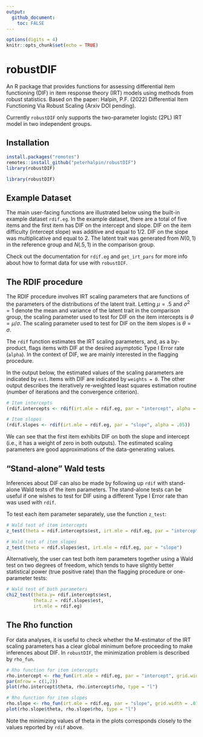 ```yaml
---
output:
  github_document:
    toc: FALSE
---
```


```r
options(digits = 4)
knitr::opts_chunk$set(echo = TRUE)
```

# robustDIF
An R package that provides functions for assessing differential item functioning (DIF) in item response theory (IRT) models using methods from robust statistics. Based on the paper: Halpin, P.F. (2022) Differential Item Functioning Via Robust Scaling (Arxiv DOI pending). 

Currently `robustDIF` only supports the two-parameter logistc (2PL) IRT model in two independent groups. 

## Installation

```r
install.packages("remotes")
remotes::install_github("peterhalpin/robustDIF")
library(robustDIF)
```

```r
library(robustDIF)
```

## Example Dataset 

The main user-facing functions are illustrated below using the built-in example dataset `rdif.eg`. In the example dataset, there are a total of five items and the first item has DIF on the intercept and slope. DIF on the item difficulty (intercept  slope) was additive and equal to $1/2$. DIF on the slope was multiplicative and equal to $2$. The latent trait was generated from $N(0,1)$ in the reference group and $N(.5, 1)$ in the comparison group. 

Check out the documentation for `rdif.eg` and `get_irt_pars` for more info about how to format data for use with `robustDIF`.

## The RDIF procedure

The RDIF procedure involves IRT scaling parameters that are functions of the parameters of the distributions of the latent trait. Letting $\mu = .5$ and $\sigma^2 = 1$ denote the mean and variance of the latent trait in the comparison group, the scaling parameter used to test for DIF on the item intercepts is $\theta = \mu/\sigma$. The scaling parameter used to test for DIF on the item slopes is $\theta = \sigma$. 

The `rdif` function estimates the IRT scaling parameters, and, as a by-product, flags items with DIF at the desired asymptotic Type I Error rate (`alpha`). In the context of DIF, we are mainly interested in the flagging procedure. 

In the output below, the estimated values of the scaling parameters are indicated by `est`. Items with DIF are indicated by `weights = 0`. The other output describes the iteratively re-weighted least squares estimation routine (number of iterations and the convergence criterion).  

```r
# Item intercepts
(rdif.intercepts <- rdif(irt.mle = rdif.eg, par = "intercept", alpha = .05))

# Item slopes
(rdif.slopes <- rdif(irt.mle = rdif.eg, par = "slope", alpha = .05))
```

We can see that the first item exhibits DIF on both the slope and intercept (i.e., it has a weight of zero in both outputs). The estimated scaling parameters are good approximations of the data-generating values.  

## "Stand-alone" Wald tests

Inferences about DIF can also be made by following up `rdif` with stand-alone Wald tests of the item parameters. The stand-alone tests can be useful if one wishes to test for DIF using a different Type I Error rate than was used with `rdif`. 

To test each item parameter separately, use the function `z_test`:

```r
# Wald test of item intercepts 
z_test(theta = rdif.intercepts$est, irt.mle = rdif.eg, par = "intercept")

# Wald test of item slopes
z_test(theta = rdif.slopes$est, irt.mle = rdif.eg, par = "slope")
```

Alternatively, the user can test both item parameters together using a Wald test on two degrees of freedom, which tends to have slightly better statistical power (true positive rate) than the flagging procedure or one-parameter tests:

```r
# Wald test of both parameters
chi2_test(theta.y= rdif.intercepts$est, 
          theta.z = rdif.slopes$est,
          irt.mle = rdif.eg)

```

## The Rho function

For data analyses, it is useful to check whether the M-estimator of the IRT scaling parameters has a clear global minimum before proceeding to make inferences about DIF. In `robustDIF`, the minimization problem is described by `rho_fun`. 

```r
# Rho function for item intercepts
rho.intercept <- rho_fun(irt.mle = rdif.eg, par = "intercept", grid.width = .01)
par(mfrow = c(1,2))
plot(rho.intercept$theta, rho.intercept$rho, type = "l")

# Rho function for item slopes
rho.slope <- rho_fun(irt.mle = rdif.eg, par = "slope", grid.width = .01)
plot(rho.slope$theta, rho.slope$rho, type = "l")
```

Note the minimizing values of theta in the plots corresponds closely to the values reported by `rdif` above. 


